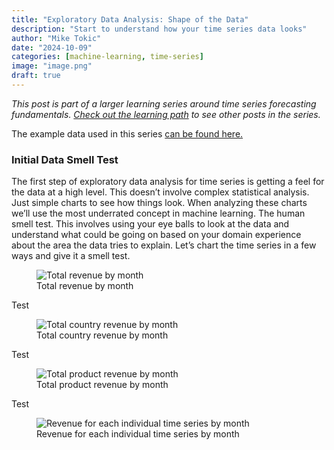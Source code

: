 ```yaml
---
title: "Exploratory Data Analysis: Shape of the Data"
description: "Start to understand how your time series data looks"
author: "Mike Tokic"
date: "2024-10-09"
categories: [machine-learning, time-series]
image: "image.png"
draft: true
---
```


<style>
.figure {
    text-align: center;
}

.figure figcaption {
    text-align: center;
}
</style>

*This post is part of a larger learning series around time series forecasting fundamentals. [Check out the learning path](https://mftokic.github.io/posts/2024-09-25-ts-fundamentals/) to see other posts in the series.* 

The example data used in this series [can be found here.](./example_ts_data.xlsx) 

### Initial Data Smell Test

The first step of exploratory data analysis for time series is getting a feel for the data at a high level. This doesn't involve complex statistical analysis. Just simple charts to see how things look. When analyzing these charts we'll use the most underrated concept in machine learning. The human smell test. This involves using your eye balls to look at the data and understand what could be going on based on your domain experience about the area the data tries to explain. Let's chart the time series in a few ways and give it a smell test.   

![Total revenue by month](./chart1.png)

Test

![Total country revenue by month](./chart2.png)

Test

![Total product revenue by month](./chart3.png)

Test

![Revenue for each individual time series by month](./chart4.png)